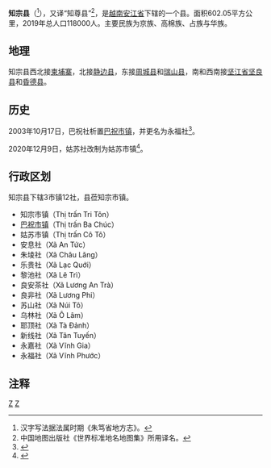 {{Infobox Settlement
|name                   = 知宗县
|settlement_type        = 县
|official_name          = 
|other_name             = 
|native_name            = {{lang|vi|Huyện Tri Tôn}}
|nickname               = 
|motto                  = 
|image_skyline          = Phong cảnh Tri Tôn.jpg
|imagesize              = 
|image_caption          = 
|image_flag             = 
|flag_size              = 
|image_seal             = 
|seal_size              = 
|image_shield           = 
|shield_size            = 
|image_blank_emblem     = 
|blank_emblem_size      = 
|image_map              = {{Infobox mapframe|frame-width=250|zoom=10}}
|mapsize                = 
|map_caption            = 
|image_map1             = 
|mapsize1               = 
|map_caption1           = 
|pushpin_map            = Vietnam
|pushpin_label_position = bottom
|pushpin_map_caption    = 
|pushpin_map1           = 
|pushpin_label_position1= 
|pushpin_map_caption1   = 
|subdivision_type       = 国家
|subdivision_name       = {{flag|Vietnam}}
|subdivision_type1      = [[越南行政区划|省]]
|subdivision_name1      = [[安江省|安江省]]
|subdivision_type2      = 行政区划
|subdivision_name2      = 3市镇12社
|subdivision_type3      = 
|subdivision_name3      = 
|seat_type              = 县莅
|seat                   = {{link-vi|知宗市镇|Tri Tôn (thị trấn)}}
|government_type        = 
|leader_title           = 
|leader_name            = 
|leader_title1          = 
|leader_name1           = 
|established_title      = 
|established_date       = 
|area_magnitude         = 
|unit_pref              = 
|area_footnotes         = 
|area_total_km2         = 602.05
|area_land_km2          = 
|area_water_km2         = 
|area_water_percent     = 
|area_urban_km2         = 
|area_metro_km2         = 
|population_as_of       = 2019年
|population_footnotes   = 
|population_note        = 
|population_total       = 118000
|population_density_km2 = auto
|population_metro             = 
|population_density_metro_km2 = 
|population_urban             = 
|population_density_urban_km2 = 
|timezone               = [[越南标准时间|越南标准时间]]
|utc_offset             = +7
|elevation_footnotes    = 
|elevation_m            = 
|coor_type              = 
|coordinates            = 
|postal_code_type       = 
|postal_code            = 
|area_code              = 
|website                = [http://triton.angiang.gov.vn 知宗县电子信息门户网站]
|footnotes              = 
}}
'''知宗县'''（{{vie|v='''Huyện Tri Tôn'''|hn=縣知宗}}<ref>汉字写法据法属时期《朱笃省地方志》。</ref>），又译“知尊县”<ref>中国地图出版社《世界标准地名地图集》所用译名。</ref>，是[[越南|越南]][[安江省|安江省]]下辖的一个县。面积602.05平方公里，2019年总人口118000人。主要民族为京族、高棉族、占族与华族。

==地理==
知宗县西北接[[柬埔寨|柬埔寨]]，北接[[静边县|静边县]]，东接[[周城县_(安江省)|周城县]]和[[瑞山县|瑞山县]]，南和西南接[[坚江省|坚江省]][[坚良县|坚良县]]和[[昏德县|昏德县]]。

==历史==
2003年10月17日，巴祝社析置[[巴祝市镇|巴祝市镇]]，并更名为永福社<ref>{{Cite web |url=https://thuvienphapluat.vn/van-ban/Bat-dong-san/Nghi-dinh-119-2003-ND-CP-dieu-chinh-dia-gioi-hanh-chinh-de-thanh-lap-xa-thi-tran-thuoc-huyen-Cho-Moi-Tri-Ton-Tinh-Bien-Phu-Tan-tinh-An-Giang-6345.aspx |title=Nghị định 119/2003/NĐ-CP về việc điều chỉnh địa giới hành chính để thành lập xã, thị trấn thuộc các huyện Chợ Mới, Tri Tôn, Tịnh Biên và Phú Tân, tỉnh An Giang |accessdate=2020-04-23 |archive-date=2020-04-20 |archive-url=https://web.archive.org/web/20200420200221/https://thuvienphapluat.vn/van-ban/bat-dong-san/Nghi-dinh-119-2003-ND-CP-dieu-chinh-dia-gioi-hanh-chinh-de-thanh-lap-xa-thi-tran-thuoc-huyen-Cho-Moi-Tri-Ton-Tinh-Bien-Phu-Tan-tinh-An-Giang-6345.aspx |dead-url=no }}</ref>。

2020年12月9日，姑苏社改制为姑苏市镇<ref>{{Cite web |url=https://luatvietnam.vn/hanh-chinh/nghi-quyet-1107-nq-ubtvhq14-thanh-lap-3-thi-tran-thuoc-tinh-an-giang-195849-d1.html |title=Nghị quyết 1107/NQ-UBTVHQ14 thành lập thị trấn Vĩnh Thạnh Trung, thị trấn Cô Tô và thị trấn Vĩnh Bình tỉnh An Giang |access-date=2020-12-21 |archive-date=2021-03-07 |archive-url=https://web.archive.org/web/20210307002607/https://luatvietnam.vn/hanh-chinh/nghi-quyet-1107-nq-ubtvhq14-thanh-lap-3-thi-tran-thuoc-tinh-an-giang-195849-d1.html |dead-url=no }}</ref>。

==行政区划==
知宗县下辖3市镇12社，县莅知宗市镇。
*知宗市镇（Thị trấn Tri Tôn）
*[[巴祝市镇|巴祝市镇]]（Thị trấn Ba Chúc）
*姑苏市镇（Thị trấn Cô Tô）
*安息社（Xã An Tức）
*朱堎社（Xã Châu Lăng）
*乐贵社（Xã Lạc Quới）
*黎池社（Xã Lê Trì）
*良安茶社（Xã Lương An Trà）
*良非社（Xã Lương Phi）
*苏山社（Xã Núi Tô）
*乌林社（Xã Ô Lâm）
*耶顶社（Xã Tà Đảnh）
*新线社（Xã Tân Tuyến）
*永嘉社（Xã Vĩnh Gia）
*永福社（Xã Vĩnh Phước）

==注释==
{{reflist}}

{{安江省行政区划}}
{{越南九龙江三角洲之县市镇区域划分}}

[[Category:安江省|Z]]
[[Category:越南县份|Z]]